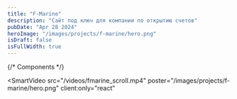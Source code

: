 ```yaml
---
title: "F-Marine"
description: "Сайт под ключ для компании по открытию счетов"
pubDate: "Apr 28 2024"
heroImage: "/images/projects/f-marine/hero.png"
isDraft: false
isFullWidth: true
---
```


{/* Components */}

<SmartVideo
  src="/videos/fmarine_scroll.mp4"
  poster="/images/projects/f-marine/hero.png"
  client:only="react"
></SmartVideo>
